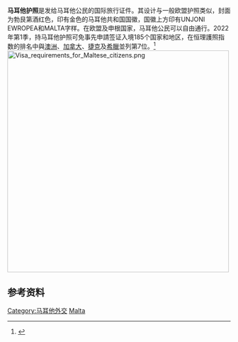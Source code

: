 '''马耳他护照'''是发给马耳他公民的国际旅行证件。其设计与一般欧盟护照类似，封面为勃艮第酒红色，印有金色的马耳他共和国国徽，国徽上方印有UNJONI EWROPEA和MALTA字样。在欧盟及申根国家，马耳他公民可以自由通行。2022年第1季，持马耳他护照可免事先申請签证入境185个国家和地区，在恒理護照指数的排名中與[[澳洲|澳洲]]、[[加拿大|加拿大]]、[[捷克|捷克]]及[[希臘|希臘]]並列第7位。<ref>{{cite web|title=The Henley Passport Index: Q1 2022 Global Ranking|url=https://www.henleyglobal.com/storage/app/media/HENLEY_PASSPORT_INDEX_FACTSHEET_2022_Q1_211221_1.pdf|publisher=Henley & Partners|accessdate=2022-03-11}}</ref>
[[Image:Visa_requirements_for_Maltese_citizens.png|500px]]

==参考资料==
{{reflist}}

{{护照}}

[[Category:马耳他外交|Category:马耳他外交]]
[[Category:各國護照|Malta]]
{{passport-stub}}